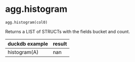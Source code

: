 # agg.histogram { #duckops.agg.histogram }

`agg.histogram(col0)`

Returns a LIST of STRUCTs with the fields bucket and count.

| duckdb example | result |
| -------------- | ------ |
| histogram(A) | nan |
